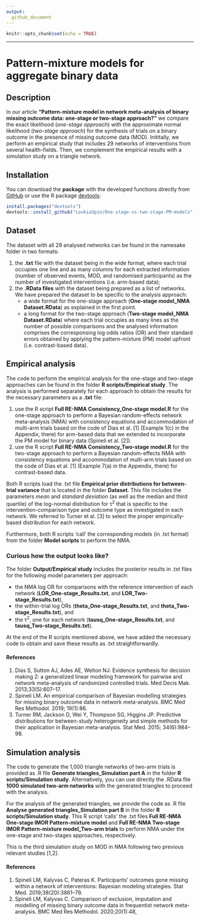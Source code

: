 ```yaml
---
output:
  github_document
---
```



```r
knitr::opts_chunk$set(echo = TRUE)
```


***


# Pattern-mixture models for aggregate binary data{.tabset .tabset-fade .tabset-pills}

## Description

In our article __"Pattern-mixture model in network meta-analysis of binary missing outcome data: one-stage or two-stage approach?"__ we compare the exact likelihood (_one-stage approach_) with the approximate normal likelihood (_two-stage approach_) for the synthesis of trials on a binary outcome in the presence of missing outcome data (MOD). Inititally, we perform an empirical study that includes 29 networks of interventions from several health-fields. Then, we complement the empirical results with a simulation study on a triangle network.  

## Installation 

You can download the __package__ with the developed functions directly from [GitHub](https://github.com/LoukiaSpin/One-stage-vs-two-stage-PM-models) or use the R package [devtools](https://cran.r-project.org/web/packages/devtools/index.html):

```r
install.packages("devtools")
devtools::install_github("LoukiaSpin/One-stage-vs-two-stage-PM-models", build_vignettes = T)
```
## Dataset 

The dataset with all 29 analysed networks can be found in the namesake folder in two formats:

1. the __.txt__ file with the dataset being in the wide format, where each trial occupies one line and as many columns for each extracted information (number of observed events, MOD, and randomised participants) as the number of investigated interventions (i.e. arm-based data);
2. the __.RData files__ with the dataset being prepared as a list of networks. We have prepared the dataset to be specific to the analysis approach:
   * a wide format for the one-stage approach (__One-stage model_NMA Dataset.RData__) as explained in the first point.
   * a long format for the two-stage approach (__Two-stage model_NMA Dataset.RData__) where each trial occupies as many lines as the number of possible comparisons and the analysed information comprises the corresponsing log odds ratios (OR) and their standard errors obtained by applying the pattern-mixture (PM) model upfront (i.e. contrast-based data).
   
## Empirical analysis

The code to perform the empirical analysis for the one-stage and two-stage approaches can be found in the folder __R scripts/Empirical study__. The analysis is performed separately for each approach to obtain the results for the necessary parameters as a __.txt__ file:

1. use the R script __Full RE-NMA Consistency_One-stage model.R__ for the one-stage approach to perform a Bayesian random-effects network meta-analysis (NMA) with consistency equations and accommodation of multi-arm trials based on the code of Dias et al. [1] (Example 1(c) in the Appendix, there) for arm-based data that we extended to incorporate the PM model for binary data (Spineli et al. [2]).
2. use the R script __Full RE-NMA Consistency_Two-stage model.R__ for the two-stage approach to perform a Bayesian random-effects NMA with consistency equations and accommodation of multi-arm trials based on the code of Dias et al. [1] (Example 7(a) in the Appendix, there) for contrast-based data.

Both R scripts load the .txt file __Empirical prior distributions for between-trial variance__ that is located in the folder __Dataset__. This file includes the parameters _mean_ and _standard deviation_ (as well as the median and third quartile) of the log-normal distribution for &tau;<sup>2</sup> that is specific to the intervention-comparison type and outcome type as investigated in each network. We referred to Turner et al. [3] to select the proper empirically-based distribution for each network.

Furthermore, both R scripts 'call' the corresponding models (in .txt format) from the folder __Model scripts__ to perform the NMA. 

### Curious how the output looks like?

The folder __Output/Empirical study__ includes the posterior results in .txt files for the following model parameters per approach:

* the NMA log OR for comparisons with the reference intervention of each network (__LOR_One-stage_Results.txt__, and __LOR_Two-stage_Results.txt__), 
* the within-trial log ORs (__theta_One-stage_Results.txt__, and __theta_Two-stage_Results.txt__), and 
* the &tau;<sup>2</sup>, one for each network (__tausq_One-stage_Results.txt__, and __tausq_Two-stage_Results.txt__). 

At the end of the R scripts mentioned above, we have added the necessary code to obtain and save these results as .txt straightforwardly.

#### References

1. Dias S, Sutton AJ, Ades AE, Welton NJ. Evidence synthesis for decision making 2: a generalized linear modeling framework for pairwise and network meta-analysis of randomized controlled trials. Med Decis Mak. 2013;33(5):607–17. 
2. Spineli LM. An empirical comparison of Bayesian modelling strategies for missing binary outcome data in network meta-analysis. BMC Med Res Methodol. 2019; 19(1):86.
3. Turner RM, Jackson D, Wei Y, Thompson SG, Higgins JP. Predictive distributions for between-study heterogeneity and simple methods for their application in Bayesian meta-analysis. Stat Med. 2015; 34(6):984–98. 

## Simulation analysis

The code to generate the 1,000 triangle networks of two-arm trials is provided as .R file __Generate triangles_Simulation part A__ in the folder __R scripts/Simulation study__. Alternatively, you can use directly the .RData file __1000 simulated two-arm networks__ with the generated triangles to proceed with the analysis. 

For the analysis of the generated triangles, we provide the code as .R file __Analyse generated triangles_Simulation part B__ in the folder __R scripts/Simulation study__. This R script 'calls' the .txt files __Full RE-NMA One-stage IMOR Pattern-mixture model__ and __Full RE-NMA Two-stage IMOR Pattern-mixture model_Two-arm trials__ to perform NMA under the one-stage and two-stages approaches, respectively.

This is the third simulation study on MOD in NMA following two previous relevant studies [1,2].

#### References

1. Spineli LM, Kalyvas C, Pateras K. Participants’ outcomes gone missing within a network of interventions: Bayesian modeling strategies. Stat Med. 2019;38(20):3861–79. 
2. Spineli LM, Kalyvas C. Comparison of exclusion, imputation and modelling of missing binary outcome data in frequentist network meta-analysis. BMC Med Res Methodol. 2020;20(1):48,
